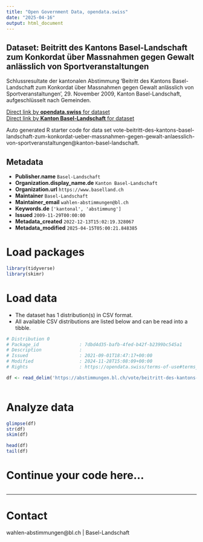 ```yaml
---
title: "Open Government Data, opendata.swiss"
date: "2025-04-16"
output: html_document
---
```


## Dataset: Beitritt des Kantons Basel-Landschaft zum Konkordat über Massnahmen gegen Gewalt anlässlich von Sportveranstaltungen

Schlussresultate der kantonalen Abstimmung 'Beitritt des Kantons Basel-Landschaft zum Konkordat über Massnahmen gegen Gewalt anlässlich von Sportveranstaltungen', 29. November 2009, Kanton Basel-Landschaft, aufgeschlüsselt nach Gemeinden.

[Direct link by **opendata.swiss** for dataset](https://opendata.swiss/de/dataset/beitritt-des-kantons-basel-landschaft-zum-konkordat-uber-massnahmen-gegen-gewalt-anlasslich-von)<br>
[Direct link by **Kanton Basel-Landschaft** for dataset](https://abstimmungen.bl.ch/vote/beitritt-des-kantons-basel-landschaft-zum-konkordat-ueber-massnahmen-gegen-gewalt-anlaesslich-von-sportveranstaltungen/data)

Auto generated R starter code for data set vote-beitritt-des-kantons-basel-landschaft-zum-konkordat-ueber-massnahmen-gegen-gewalt-anlaesslich-von-sportveranstaltungen@kanton-basel-landschaft.

## Metadata

- **Publisher.name** `Basel-Landschaft`
- **Organization.display_name.de** `Kanton Basel-Landschaft`
- **Organization.url** `https://www.baselland.ch`
- **Maintainer** `Basel-Landschaft`
- **Maintainer_email** `wahlen-abstimmungen@bl.ch`
- **Keywords.de** `['kantonal', 'abstimmung']`
- **Issued** `2009-11-29T00:00:00`
- **Metadata_created** `2022-12-13T15:02:19.328067`
- **Metadata_modified** `2025-04-15T05:00:21.848385`


# Load packages

```r

library(tidyverse)
library(skimr)

```

# Load data

-   The dataset has 1 distribution(s) in CSV format.
-   All available CSV distributions are listed below and can be read into a tibble.

```r

# Distribution 0
# Package_id               : 7dbd4d35-bafb-4fed-b42f-b2399bc545a1
# Description              : 
# Issued                   : 2021-09-01T18:47:17+00:00
# Modified                 : 2024-11-28T15:08:09+00:00
# Rights                   : https://opendata.swiss/terms-of-use#terms_by

df <- read_delim('https://abstimmungen.bl.ch/vote/beitritt-des-kantons-basel-landschaft-zum-konkordat-ueber-massnahmen-gegen-gewalt-anlaesslich-von-sportveranstaltungen/data-csv')



```

# Analyze data

```r

glimpse(df)
str(df)
skim(df)

head(df)
tail(df)

```

# Continue your code here...

```r

```

------------------------------------------------------------------------

# Contact

wahlen-abstimmungen@bl.ch | Basel-Landschaft
